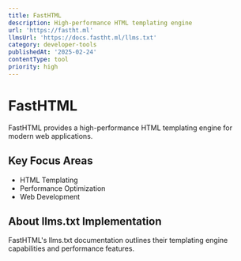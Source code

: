```yaml
---
title: FastHTML
description: High-performance HTML templating engine
url: 'https://fastht.ml'
llmsUrl: 'https://docs.fastht.ml/llms.txt'
category: developer-tools
publishedAt: '2025-02-24'
contentType: tool
priority: high
---
```


# FastHTML

FastHTML provides a high-performance HTML templating engine for modern web applications.

## Key Focus Areas

- HTML Templating
- Performance Optimization
- Web Development

## About llms.txt Implementation

FastHTML's llms.txt documentation outlines their templating engine capabilities and performance features.
